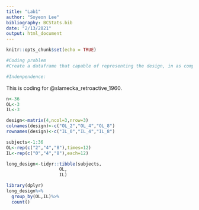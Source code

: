 ```yaml
---
title: "Lab1"
author: "Soyeon Lee"
bibliography: BCStats.bib
date: "2/13/2021"
output: html_document
---
```


```r
knitr::opts_chunk$set(echo = TRUE)
```

```r
#Coding problem
#Create a dataframe that capable of representing the design, in as complete a way as you can, in the Slamecka (1960) paper

#Indenpendence:
```

This is coding for @slamecka_retroactive_1960.

```r
n<-36
OL<-3
IL<-3

design<-matrix(4,ncol=3,nrow=3)
colnames(design)<-c("OL_2","OL_4","OL_8")
rownames(design)<-c("IL_0","IL_4","IL_8")

subjects<-1:36
OL<-rep(c("2","4","8"),times=12)
IL<-rep(c("0","4","8"),each=12)

long_design<-tidyr::tibble(subjects,
                    OL,
                    IL)

library(dplyr)
long_design%>%
  group_by(OL,IL)%>%
  count()
```

